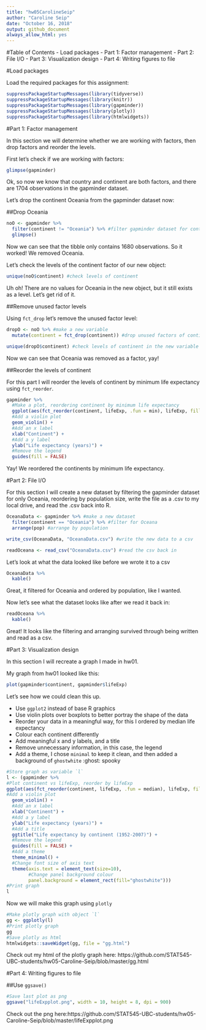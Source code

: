 ```yaml
---
title: "hw05CarolineSeip"
author: "Caroline Seip"
date: "October 16, 2018"
output: github_document
always_allow_html: yes
---
```

#Table of Contents
- Load packages
- Part 1: Factor management
- Part 2: File I/O
- Part 3: Visualization design
- Part 4: Writing figures to file


#Load packages

Load the required packages for this assignment:

```r
suppressPackageStartupMessages(library(tidyverse))      
suppressPackageStartupMessages(library(knitr)) 
suppressPackageStartupMessages(library(gapminder)) 
suppressPackageStartupMessages(library(plotly)) 
suppressPackageStartupMessages(library(htmlwidgets))
```

#Part 1: Factor management

In this section we will determine whether we are working with factors, then drop factors and reorder the levels.

First let's check if we are working with factors:

```r
glimpse(gapminder)
```

Ok, so now we know that country and continent are both factors, and there are 1704 observations in the gapminder dataset.

Let's drop the continent Oceania from the gapminder dataset now:

##Drop Oceania

```r
noO <- gapminder %>% 
  filter(continent != "Oceania") %>% #filter gapminder dataset for continents that are not Oceania
  glimpse()
```

Now we can see that the tibble only contains 1680 observations. So it worked! We removed Oceania.

Let's check the levels of the continent factor of our new object:

```r
unique(noO$continent) #check levels of continent
```

Uh oh! There are no values for Oceania in the new object, but it still exists as a level. Let's get rid of it.

##Remove unused factor levels

Using `fct_drop` let's remove the unused factor level:

```r
dropO <- noO %>% #make a new variable
  mutate(continent = fct_drop(continent)) #drop unused factors of continent

unique(dropO$continent) #check levels of continent in the new variable
```

Now we can see that Oceania was removed as a factor, yay!

##Reorder the levels of continent

For this part I will reorder the levels of continent by minimum life expectancy using `fct_reorder`.

```r
gapminder %>% 
  #Make a plot, reordering continent by minimum life expectancy
  ggplot(aes(fct_reorder(continent, lifeExp, .fun = min), lifeExp, fill = continent)) +
  #Add a violin plot
  geom_violin() +
  #Add an x label
  xlab("Continent") +
  #Add a y label
  ylab("Life expectancy (years)") +
  #Remove the legend
  guides(fill = FALSE)
```

Yay! We reordered the continents by minimum life expectancy.

#Part 2: File I/O

For this section I will create a new dataset by filtering the gapminder dataset for only Oceania, reordering by population size, write the file as a .csv to my local drive, and read the .csv back into R.

```r
OceanaData <- gapminder %>% #make a new dataset
  filter(continent == "Oceania") %>% #filter for Oceana
  arrange(pop) #arrange by population

write_csv(OceanaData, "OceanaData.csv") #write the new data to a csv

readOceana <- read_csv("OceanaData.csv") #read the csv back in
```

Let's look at what the data looked like before we wrote it to a csv

```r
OceanaData %>% 
  kable()
```

Great, it filtered for Oceania and ordered by population, like I wanted.

Now let's see what the dataset looks like after we read it back in:

```r
readOceana %>% 
  kable()
```

Great! It looks like the filtering and arranging survived through being written and read as a csv.

#Part 3: Visualization design

In this section I will recreate a graph I made in hw01. 

My graph from hw01 looked like this:

```r
plot(gapminder$continent, gapminder$lifeExp)
```

Let's see how we could clean this up. 

- Use `ggplot2` instead of base R graphics
- Use violin plots over boxplots to better portray the shape of the data
- Reorder your data in a meaningful way, for this I ordered by median life expectancy
- Colour each continent differently
- Add meaningful x and y labels, and a title
- Remove unnecessary information, in this case, the legend
- Add a theme, I chose `minimal` to keep it clean, and then added a background of `ghostwhite` :ghost: spooky

```r
#Store graph as variable `l`
l <- (gapminder %>%
#Plot continent vs lifeExp, reorder by lifeExp
ggplot(aes(fct_reorder(continent, lifeExp, .fun = median), lifeExp, fill = continent)) +
#Add a violin plot
  geom_violin() +
  #Add an x label
  xlab("Continent") +
  #Add a y label
  ylab("Life expectancy (years)") +
  #Add a title
  ggtitle("Life expectancy by continent (1952-2007)") +
  #Remove the legend
  guides(fill = FALSE) +
  #Add a theme
  theme_minimal() +
  #Change font size of axis text
  theme(axis.text = element_text(size=10),
        #Change panel background colour
        panel.background = element_rect(fill="ghostwhite")))
#Print graph
l
```

Now we will make this graph using `plotly`

```r
#Make plotly graph with object `l`
gg <- ggplotly(l)
#Print plotly graph
gg
#Save plotly as html
htmlwidgets::saveWidget(gg, file = "gg.html")
```

Check out my html of the plotly graph here: https://github.com/STAT545-UBC-students/hw05-Caroline-Seip/blob/master/gg.html

#Part 4: Writing figures to file

##Use `ggsave()`

```r
#Save last plot as png
ggsave("lifeExpplot.png", width = 10, height = 8, dpi = 900)
```

Check out the png here:https://github.com/STAT545-UBC-students/hw05-Caroline-Seip/blob/master/lifeExpplot.png


